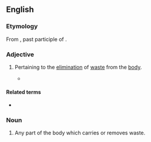 ==English==

===Etymology===
From {{der|en|la|emunctus}}, past participle of {{m|la|ex}} {{m|la|mungere||to blow one's nose}}.

===Adjective===
{{en-adj}}

# Pertaining to the [[elimination]] of [[waste#Noun|waste]] from the [[body]].
#: {{ux|en|A mixture of poor diet and poor hygiene caused him inflammation of the '''emunctory''' aperture.}}
#* {{quote-journal|en|journal=Bulletin of the American Historical Collection|location=Manila|publisher=American Association of the Philippines|year=1979|volume=7–8|page=79|issn=0115-3226|oclc=2743124|passage=This guy was extremely hirsute. Everywhere. So much I used to wonder how he could clearly manage certain '''emunctory''' functions.}}

====Related terms====
* {{l|en|emunction}}

===Noun===
{{en-noun}}

# Any part of the body which carries or removes waste.
